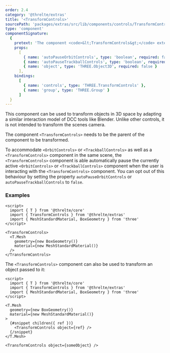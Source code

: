 ```yaml
---
order: 2.4
category: '@threlte/extras'
title: '<TransformControls>'
sourcePath: 'packages/extras/src/lib/components/controls/TransformControls/TransformControls.svelte'
type: 'component'
componentSignature:
  {
    pretext: 'The component <code>&lt;TransformControls&gt;</code> extends both <code>&lt;T.TransformControls&gt;</code> and <code>&lt;T.Group&gt;</code>. You may pass any property of either of these components to the component <code>&lt;TransformControls&gt;</code>.',
    props:
      [
        { name: 'autoPauseOrbitControls', type: 'boolean', required: false },
        { name: 'autoPauseTrackballControls', type: 'boolean', required: false },
        { name: 'object', type: 'THREE.Object3D', required: false }
      ],
    bindings:
      [
        { name: 'controls', type: 'THREE.TransformControls' },
        { name: 'group', type: 'THREE.Group' }
      ]
  }
---
```


This component can be used to transform objects in 3D space by adapting a similar interaction model of DCC tools like Blender. Unlike other controls, it is not intended to transform the scenes camera.

The component `<TransformControls>` needs to be the parent of the component to be transformed.

To accommodate `<OrbitControls>` or `<TrackballControls>` as well as a `<TransformControls>` component in the same scene, the `<TransformControls>` component is able automatically pause the currently active `<OrbitControls>` or `<TrackballControls>` component when the user is interacting with the `<TransformControls>` component. You can opt out of this behaviour by setting the property `autoPauseOrbitControls` or `autoPauseTrackballControls` to `false`.

<Example
  path="extras/transform-controls"
  iframe
/>

### Examples

```svelte title="Scene.svelte"
<script>
  import { T } from '@threlte/core'
  import { TransformControls } from '@threlte/extras'
  import { MeshStandardMaterial, BoxGeometry } from 'three'
</script>

<TransformControls>
  <T.Mesh
    geometry={new BoxGeometry()}
    material={new MeshStandardMaterial()}
  />
</TransformControls>
```

The `<TransformControls>` component can also be used to transform an object passed to it:

```svelte title="Scene.svelte"
<script>
  import { T } from '@threlte/core'
  import { TransformControls } from '@threlte/extras'
  import { MeshStandardMaterial, BoxGeometry } from 'three'
</script>

<T.Mesh
  geometry={new BoxGeometry()}
  material={new MeshStandardMaterial()}
>
  {#snippet children({ ref })}
    <TransformControls object={ref} />
  {/snippet}
</T.Mesh>

<TransformControls object={someObject} />
```
